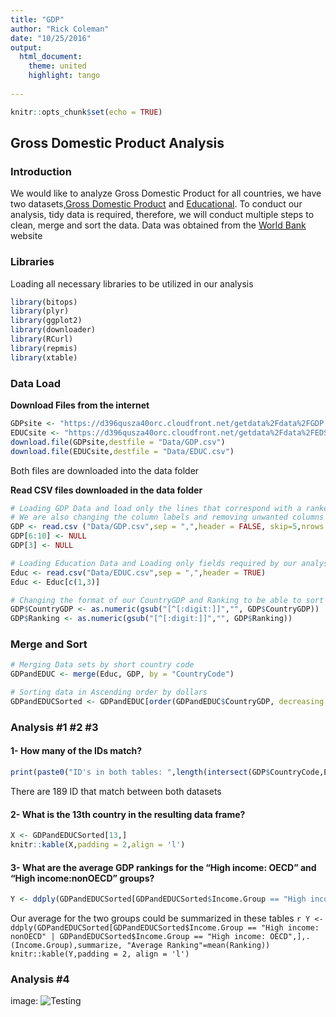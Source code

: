 ```yaml
---
title: "GDP"
author: "Rick Coleman"
date: "10/25/2016"
output:
  html_document:
    theme: united
    highlight: tango
  
---
```


```r
knitr::opts_chunk$set(echo = TRUE)
```

## Gross Domestic Product Analysis {.tabset .tabset-fade .tabset-pills}

### Introduction

We would like to analyze Gross Domestic Product for all countries, we have two datasets,[Gross Domestic Product](http://data.worldbank.org/data-catalog/GDP-ranking-table) and [Educational](http://data.worldbank.org/data-catalog/ed-stats). To conduct our analysis, tidy data is required, therefore, we will conduct multiple steps to clean, merge and sort the data.
Data was obtained from the [World Bank](http://www.worldbank.org) website

### Libraries
Loading all necessary libraries to be utilized in our analysis
```r
library(bitops)
library(plyr)
library(ggplot2)
library(downloader)
library(RCurl)
library(repmis)
library(xtable)
```

### Data Load

**Download Files from the internet**

```r
GDPsite <- "https://d396qusza40orc.cloudfront.net/getdata%2Fdata%2FGDP.csv"
EDUCsite <- "https://d396qusza40orc.cloudfront.net/getdata%2Fdata%2FEDSTATS_Country.csv"
download.file(GDPsite,destfile = "Data/GDP.csv")
download.file(EDUCsite,destfile = "Data/EDUC.csv")
```
Both files are downloaded into the data folder

**Read CSV files downloaded in the data folder**

```r
# Loading GDP Data and load only the lines that correspond with a ranked country
# We are also changing the column labels and removing unwanted columns
GDP <- read.csv ("Data/GDP.csv",sep = ",",header = FALSE, skip=5,nrows = 190,col.names = c("CountryCode","Ranking","Blank","Economy","CountryGDP","V6","V7","V8","V9","V10"))
GDP[6:10] <- NULL
GDP[3] <- NULL

# Loading Education Data and Loading only fields required by our analysis
Educ <- read.csv("Data/EDUC.csv",sep = ",",header = TRUE)
Educ <- Educ[c(1,3)]
```

```r
# Changing the format of our CountryGDP and Ranking to be able to sort them later
GDP$CountryGDP <- as.numeric(gsub("[^[:digit:]]","", GDP$CountryGDP))
GDP$Ranking <- as.numeric(gsub("[^[:digit:]]","", GDP$Ranking))
```
### Merge and Sort
```r
# Merging Data sets by short country code
GDPandEDUC <- merge(Educ, GDP, by = "CountryCode")

# Sorting data in Ascending order by dollars
GDPandEDUCSorted <- GDPandEDUC[order(GDPandEDUC$CountryGDP, decreasing = FALSE),]
```


### Analysis #1 #2 #3

#### 1- How many of the IDs match?
```r
print(paste0("ID's in both tables: ",length(intersect(GDP$CountryCode,Educ$CountryCode))))
```
There are 189 ID that match between both datasets

#### 2- What is the 13th country in the resulting data frame?

```r
X <- GDPandEDUCSorted[13,]
knitr::kable(X,padding = 2,align = 'l')
```

#### 3- What are the average GDP rankings for the "High income: OECD" and "High income:nonOECD" groups?

```r
Y <- ddply(GDPandEDUCSorted[GDPandEDUCSorted$Income.Group == "High income: nonOECD" | GDPandEDUCSorted$Income.Group == "High income: OECD",],.(Income.Group),summarize, "Average Ranking"=mean(Ranking))
```

Our average for the two groups could be summarized in these tables `r Y <- ddply(GDPandEDUCSorted[GDPandEDUCSorted$Income.Group == "High income: nonOECD" | GDPandEDUCSorted$Income.Group == "High income: OECD",],.(Income.Group),summarize, "Average Ranking"=mean(Ranking))
knitr::kable(Y,padding = 2, align = 'l')`

### Analysis #4
image:
![Testing](Data/IncomeGroup.png)
